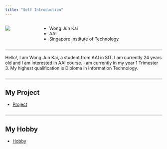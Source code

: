 ```yaml
---
title: "Self Introduction"
---
```


::: columns
::: {.column width="20%"}
![](img/profile.jpg)
:::

::: {.column width="80%"}
-   Wong Jun Kai
-   AAI
-   Singapore Institute of Technology
:::
:::

::: {style="border-bottom: 5px solid #e5e5e5; padding-bottom: 10px;"}
:::

Hello!, I am Wong Jun Kai, a student from AAI in SIT. I am currently 24 years old and I am interested in AAI course. I am currently in my year 1 Trimester 3. My highest qualification is Diploma in Information Technology.

::: {style="border-bottom: 5px solid #e5e5e5; padding-bottom: 10px;"}
:::

## My Project

-   [Project](project.qmd)

::: {style="border-bottom: 5px solid #e5e5e5; padding-bottom: 10px;"}
:::

## My Hobby

-   [Hobby](hobby.qmd)
